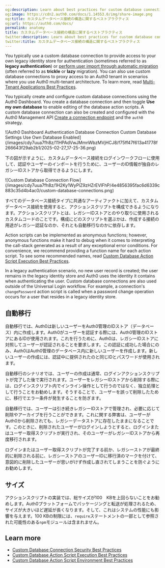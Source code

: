 ```yaml
---
og:description: Learn about best practices for custom database connection anatomy.
og:image: https://cdn2.auth0.com/docs/1.14553.0/img/share-image.png
og:title: カスタムデータベース接続の構造に関するベストプラクティス
og:url: https://auth0.com/docs/
permalink: anatomy
title: カスタムデータベース接続の構造に関するベストプラクティス
twitter:description: Learn about best practices for custom database connection anatomy.
twitter:title: カスタムデータベース接続の構造に関するベストプラクティス
---
```


You typically use a custom database connection to provide access to your own legacy identity store for authentication (sometimes referred to as **legacy authentication**) or [perform user import through automatic migration](/docs/manage-users/user-migration/configure-automatic-migration-from-your-database) (often referred to as **trickle** or **lazy** migration). You can also use custom database connections to proxy access to an Auth0 tenant in scenarios where you use Auth0 multi-tenant architecture. To learn more, read [Multi-Tenant Applications Best Practices](/docs/get-started/auth0-overview/create-tenants/multi-tenant-apps-best-practices).

You typically create and configure custom database connections using the <Tooltip tip="Auth0 Dashboard: Auth0's main product to configure your services." cta="View Glossary" href="/docs/glossary?term=Auth0+Dashboard">Auth0 Dashboard</Tooltip>. You create a database connection and then toggle **Use my own database** to enable editing of the database action scripts. A custom database connection can also be created and configured with the Auth0 <Tooltip tip="Management API: A product to allow customers to perform administrative tasks." cta="View Glossary" href="/docs/glossary?term=Management+API">Management API</Tooltip> [Create a connection endpoint](https://auth0.com/docs/api/management/v2#!/Connections/post_connections) and the `auth0` strategy.

<Frame>![Auth0 Dashboard Authentication Database Connection Custom Database Settings Use Own Database Enabled](/images/cdy7uua7fh8z/11HPAdVwJMmnWbzMVjHCJ8/f75ff47f613a41778f266643f29ab2b1/2025-02-27_17-25-36.png)</Frame>

下の図が示すように、カスタムデータベース接続をログインワークフローに使用して、認証やユーザーのインポートを行うために、ユーザーのID情報が独自のレガシーIDストアから取得できるようにします。

<Frame>![Custom Database Connection Flow](/images/cdy7uua7fh8z/1H2Ky1WyPlZ9zHZrEVlFhP/4e4856395fac6d6339c883c35d4b4ac0/custom-database-connections.png)</Frame>

すべてのデータベース接続タイプに共通なアーティファクトに加えて、カスタムデータベース接続を使用すると、アクションスクリプトを構成できるようになります。アクションスクリプトとは、レガシーIDストアとのやり取りに使用されるカスタムコードのことです。構成にどのスクリプトを選ぶかは、作成する接続の用途がレガシー認証なのか、それとも自動移行なのかに依存します。

Action scripts can be implemented as anonymous functions; however, anonymous functions make it hard to debug when it comes to interpreting the call-stack generated as a result of any exceptional error conditions. For convenience, we recommend providing a function name for each action script. To see some recommended names, read [Custom Database Action Script Execution Best Practices](/docs/authenticate/database-connections/custom-db/custom-database-connections-scripts/execution).

In a legacy authentication scenario, no new user record is created; the user remains in the legacy identity store and Auth0 uses the identity it contains when authenticating the user. Custom database connections are also used outside of the <Tooltip tip="Universal Login: Your application redirects to Universal Login, hosted on Auth0's Authorization Server, to verify a user's identity." cta="View Glossary" href="/docs/glossary?term=Universal+Login">Universal Login</Tooltip> workflow. For example, a connection's `changePassword` action script is called when a password change operation occurs for a user that resides in a legacy identity store.

## 自動移行

自動移行では、Auth0は新しいユーザーをAuth0管理のIDストア（データベース）内に作成します。Auth0がユーザーを認証する際には、Auth0管理のIDストアにあるIDが使用されます。これを行うために、Auth0は、レガシーIDストアに対照してユーザーが認証されることを要求します。この認証に成功した場合にのみ、Auth0はAuth0管理のデータベース内に新しいユーザーを作成します。新しいユーザーの作成には、認証中に提供されたのと同じIDとパスワードが使用されます。

自動移行のシナリオでは、ユーザーの作成は通常、ログインアクションスクリプトが完了した後で実行されます。ユーザーをレガシーIDストアから削除する際には、ログインスクリプト内でインライン操作として行うのではなく、独立処理として行うことをお勧めします。そうすることで、ユーザーを誤って削除したために、移行でエラー条件が発生することを防ぎます。

自動移行では、ユーザーは引き続きレガシーIDストアで管理され、必要に応じて削除やアーカイブを行うことができます。これに関する弊害は、ユーザーがAuth0から削除されても、レガシーデータストアに存在したままになることです。このときに、削除されたユーザーがログインしようとすると、ログインまたはユーザー取得スクリプトが実行され、そのユーザーがレガシーIDストアから再度移行されます。

ログインまたはユーザー取得スクリプトが完了する前か、レガシーストアが最終的に削除される前に、レガシーストアのユーザーIDに移行済のマークを付けて、意図的に削除したユーザーが思いがけず作成し直されてしまうことを防ぐようにお勧めします。

## サイズ

アクションスクリプトの実装では、総サイズが100　KBを上回らないことをお勧めします。Auth0プラットフォームでパッケージングと転送が処理されるため、サイズが大きいほど遅延が長くなります。そして、これはシステムの性能にも影響を与えます。100 KBの制限には、`require`ステートメントの一部として参照された可能性のある`npm`モジュールは含まれません。

## Learn more

* [Custom Database Connection Security Best Practices](/docs/authenticate/database-connections/custom-db/custom-database-connections-scripts/connection-security)
* [Custom Database Action Script Execution Best Practices](/docs/authenticate/database-connections/custom-db/custom-database-connections-scripts/execution)
* [Custom Database Action Script Environment Best Practices](/docs/authenticate/database-connections/custom-db/custom-database-connections-scripts/environment)